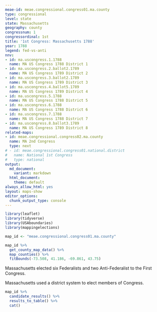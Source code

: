 ```yaml
---
meae-id: meae.congressional.congress01.ma.county
type: congressional
level: state
state: Massachusetts
geography: county
congressnum: 1
congressordinal: 1st
title: '1st Congress: Massachusetts 1788'
year: 1788
legend: fed-vs-anti
nnv:
- id: ma.uscongress.1.1788
  name: MA US Congress 1788 District 1
- id: ma.uscongress.2.ballot2.1789
  name: MA US Congress 1789 District 2
- id: ma.uscongress.3.ballot2.1789
  name: MA US Congress 1789 District 3
- id: ma.uscongress.4.ballot5.1789
  name: MA US Congress 1789 District 4
- id: ma.uscongress.5.1788
  name: MA US Congress 1788 District 5
- id: ma.uscongress.6.1788
  name: MA US Congress 1788 District 6
- id: ma.uscongress.7.1788
  name: MA US Congress 1788 District 7
- id: ma.uscongress.8.ballot3.1789
  name: MA US Congress 1789 District 8
related-maps:
- id: meae.congressional.congress02.ma.county
  name: MA 2nd Congress
  type: next
# - id: meae.congressional.congress01.national.district
#   name: National 1st Congress
#   type: national
output:
  md_document:
    variant: markdown
  html_document:
    theme: default
always_allow_html: yes
layout: maps-show
editor_options: 
  chunk_output_type: console
---
```


```r
library(leaflet)
library(tidyverse)
library(USAboundaries)
library(mappingelections)

map_id <- "meae.congressional.congress01.ma.county"
```

<div class="map">

```r
map_id %>%
  get_county_map_data() %>% 
  map_counties() %>% 
  fitBounds(-73.508, 41.186, -69.861, 43.75)
```

</div>

Massachusetts elected six Federalists and two Anti-Federalist to the First Congress. 

Massachusetts used a  district system to elect members of Congress.

<div class="results-table">

```r
map_id %>%
  candidate_results() %>%
  results_to_table() %>%
  cat()
```

</div>
